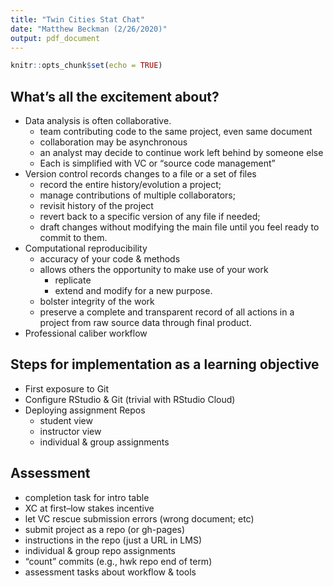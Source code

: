 ```yaml
---
title: "Twin Cities Stat Chat"
date: "Matthew Beckman (2/26/2020)"
output: pdf_document
---
```


```r
knitr::opts_chunk$set(echo = TRUE)
```

## What's all the excitement about?

- Data analysis is often collaborative. 
    - team contributing code to the same project, even same document
    - collaboration may be asynchronous 
    - an analyst may decide to continue work left behind by someone else
    - Each is simplified with VC or "source code management"  

- Version control records changes to a file or a set of files 
    - record the entire history/evolution a project;
    - manage contributions of multiple collaborators;
    - revisit history of the project 
    - revert back to a specific version of any file if needed;
    - draft changes without modifying the main file until you feel ready to commit to them.  

- Computational reproducibility 
    - accuracy of your code & methods 
    - allows others the opportunity to make use of your work 
        - replicate 
        - extend and modify for a new purpose. 
    - bolster integrity of the work 
    - preserve a complete and transparent record of all actions in a project from raw source data through final product. 

- Professional caliber workflow

## Steps for implementation as a learning objective

- First exposure to Git
- Configure RStudio & Git (trivial with RStudio Cloud)
- Deploying assignment Repos
    - student view
    - instructor view
    - individual & group assignments

## Assessment

- completion task for intro table
- XC at first--low stakes incentive
- let VC rescue submission errors (wrong document; etc)
- submit project as a repo (or gh-pages)
- instructions in the repo (just a URL in LMS)
- individual & group repo assignments
- "count" commits (e.g., hwk repo end of term)
- assessment tasks about workflow & tools



